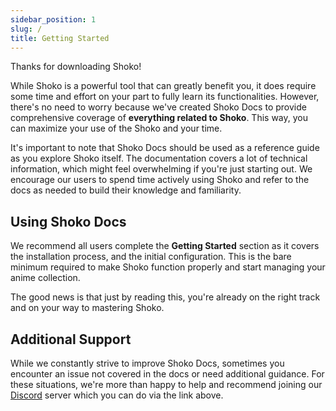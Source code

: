 ```yaml
---
sidebar_position: 1
slug: /
title: Getting Started
---
```


Thanks for downloading Shoko!

While Shoko is a powerful tool that can greatly benefit you, it does require some time and effort on your part to fully
learn its functionalities. However, there's no need to worry because we've created Shoko Docs to provide comprehensive
coverage of **everything related to Shoko**. This way, you can maximize your use of the Shoko and your time.

It's important to note that Shoko Docs should be used as a reference guide as you explore Shoko itself. The documentation
covers a lot of technical information, which might feel overwhelming if you're just starting out. We encourage our
users to spend time actively using Shoko and refer to the docs as needed to build their knowledge and familiarity.

## Using Shoko Docs

We recommend all users complete the **Getting Started** section as it covers the installation process, and the initial
configuration. This is the bare minimum required to make Shoko function properly and start managing your anime collection.

The good news is that just by reading this, you're already on the right track and on your way to mastering Shoko.

## Additional Support

While we constantly strive to improve Shoko Docs, sometimes you encounter an issue not covered in the docs or need
additional guidance. For these situations, we're more than happy to help and recommend joining our
[Discord](https://discord.gg/vpeHDsg) server which you can do via the link above.

